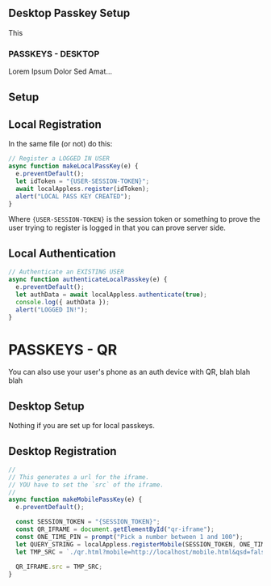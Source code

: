## Desktop Passkey Setup
This 

### PASSKEYS - DESKTOP

Lorem Ipsum Dolor Sed Amat...

## Setup


## Local Registration
In the same file (or not) do this:

```js
// Register a LOGGED IN USER
async function makeLocalPassKey(e) {
  e.preventDefault();
  let idToken = "{USER-SESSION-TOKEN}";
  await localAppless.register(idToken);
  alert("LOCAL PASS KEY CREATED");
}
```
Where `{USER-SESSION-TOKEN}` is the session token or something to prove the user trying to register is logged in that you can prove server side.


## Local Authentication
```js
// Authenticate an EXISTING USER
async function authenticateLocalPasskey(e) {
  e.preventDefault();
  let authData = await localAppless.authenticate(true);
  console.log({ authData });
  alert("LOGGED IN!");
}
```

# PASSKEYS - QR

You can also use your user's phone as an auth device with QR, blah blah blah

## Desktop Setup

Nothing if you are set up for local passkeys.

## Desktop Registration

```js
//
// This generates a url for the iframe.
// YOU have to set the `src` of the iframe.
//
async function makeMobilePassKey(e) {
  e.preventDefault();

  const SESSION_TOKEN = "{SESSION_TOKEN}";
  const QR_IFRAME = document.getElementById("qr-iframe");
  const ONE_TIME_PIN = prompt("Pick a number between 1 and 100");
  let QUERY_STRING = localAppless.registerMobile(SESSION_TOKEN, ONE_TIME_PIN);
  let TMP_SRC = `./qr.html?mobile=http://localhost/mobile.html&qsd=false&Environment=dev&Origin=misc.keyri.com&${QUERY_STRING}`;
  
  QR_IFRAME.src = TMP_SRC;
}
```
